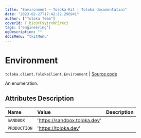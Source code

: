 ```yaml
---
title: "Environment — Toloka-Kit | Toloka documentation"
date: "2023-02-27T17:42:22.296941"
author: ["Toloka Team"]
coverId: F_bIcOYF9yjrxkPZrXc3
tags: ["engineering"]
ogDescription: ""
docsMenu: "tkitMenu"
---
```


# Environment
`toloka.client.TolokaClient.Environment` | [Source code](https://github.com/Toloka/toloka-kit/blob/v1.1.4/src/client/__init__.py#L244)

An enumeration.

## Attributes Description

| Name | Value | Description |
| :------| :-----------| :----------| 
`SANDBOX`|'https://sandbox.toloka.dev'|
`PRODUCTION`|'https://toloka.dev'|